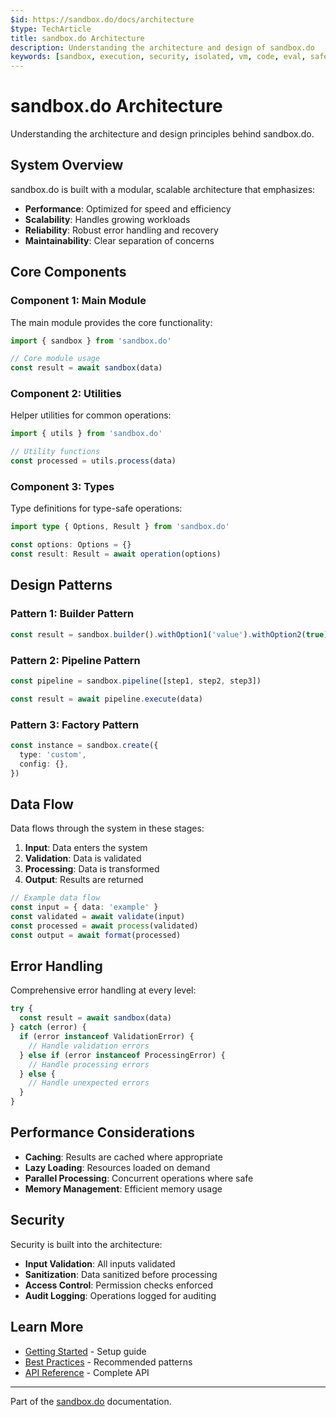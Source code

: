 ```yaml
---
$id: https://sandbox.do/docs/architecture
$type: TechArticle
title: sandbox.do Architecture
description: Understanding the architecture and design of sandbox.do
keywords: [sandbox, execution, security, isolated, vm, code, eval, safe, architecture, design, system]
---
```


# sandbox.do Architecture

Understanding the architecture and design principles behind sandbox.do.

## System Overview

sandbox.do is built with a modular, scalable architecture that emphasizes:

- **Performance**: Optimized for speed and efficiency
- **Scalability**: Handles growing workloads
- **Reliability**: Robust error handling and recovery
- **Maintainability**: Clear separation of concerns

## Core Components

### Component 1: Main Module

The main module provides the core functionality:

```typescript
import { sandbox } from 'sandbox.do'

// Core module usage
const result = await sandbox(data)
```

### Component 2: Utilities

Helper utilities for common operations:

```typescript
import { utils } from 'sandbox.do'

// Utility functions
const processed = utils.process(data)
```

### Component 3: Types

Type definitions for type-safe operations:

```typescript
import type { Options, Result } from 'sandbox.do'

const options: Options = {}
const result: Result = await operation(options)
```

## Design Patterns

### Pattern 1: Builder Pattern

```typescript
const result = sandbox.builder().withOption1('value').withOption2(true).build()
```

### Pattern 2: Pipeline Pattern

```typescript
const pipeline = sandbox.pipeline([step1, step2, step3])

const result = await pipeline.execute(data)
```

### Pattern 3: Factory Pattern

```typescript
const instance = sandbox.create({
  type: 'custom',
  config: {},
})
```

## Data Flow

Data flows through the system in these stages:

1. **Input**: Data enters the system
2. **Validation**: Data is validated
3. **Processing**: Data is transformed
4. **Output**: Results are returned

```typescript
// Example data flow
const input = { data: 'example' }
const validated = await validate(input)
const processed = await process(validated)
const output = await format(processed)
```

## Error Handling

Comprehensive error handling at every level:

```typescript
try {
  const result = await sandbox(data)
} catch (error) {
  if (error instanceof ValidationError) {
    // Handle validation errors
  } else if (error instanceof ProcessingError) {
    // Handle processing errors
  } else {
    // Handle unexpected errors
  }
}
```

## Performance Considerations

- **Caching**: Results are cached where appropriate
- **Lazy Loading**: Resources loaded on demand
- **Parallel Processing**: Concurrent operations where safe
- **Memory Management**: Efficient memory usage

## Security

Security is built into the architecture:

- **Input Validation**: All inputs validated
- **Sanitization**: Data sanitized before processing
- **Access Control**: Permission checks enforced
- **Audit Logging**: Operations logged for auditing

## Learn More

- [Getting Started](./getting-started) - Setup guide
- [Best Practices](./best-practices) - Recommended patterns
- [API Reference](../api/reference) - Complete API

---

Part of the [sandbox.do](https://sandbox.do) documentation.
